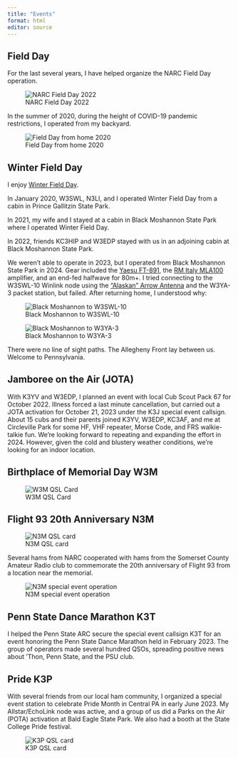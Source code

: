 ```yaml
---
title: "Events"
format: html
editor: source
---
```


## Field Day

For the last several years, I have helped organize the NARC Field Day operation.

![NARC Field Day 2022](img/narc-field-day-2022.jpeg){.fig-center}

In the summer of 2020, during the height of COVID-19 pandemic restrictions, I operated from my backyard.

![Field Day from home 2020](img/k3rog-field-day-2020.jpeg){.fig-center}

## Winter Field Day

I enjoy [Winter Field Day](https://www.winterfieldday.com).

In January 2020, W3SWL, N3LI, and I operated Winter Field Day from a cabin in Prince Gallitzin State Park.

In 2021, my wife and I stayed at a cabin in Black Moshannon State Park where I operated Winter Field Day.

In 2022, friends KC3HIP and W3EDP stayed with us in an adjoining cabin at Black Moshannon State Park.

We weren't able to operate in 2023, but I operated from Black Moshannon State Park in 2024. Gear included the [Yaesu FT-891](ft-891.qmd), the [RM Italy MLA100](amplifiers.qmd#rm-italy-mla100) amplifier, and an end-fed halfwave for 80m+. I tried connecting to the W3SWL-10 Winlink node using the ["Alaskan" Arrow Antenna](antennas.qmd#alaskan-arrow-antenna) and the W3YA-3 packet station, but failed. After returning home, I understood why:

![Black Moshannon to W3SWL-10](img/black-mo-to-w3swl.png)

![Black Moshannon to W3YA-3](img/black-mo-to-w3ya.png)

There were no line of sight paths. 
The Allegheny Front lay between us.
Welcome to Pennsylvania.

## Jamboree on the Air (JOTA)

With K3YV and W3EDP, I planned an event with local Cub Scout Pack 67 for October 2022.
Illness forced a last minute cancellation, but carried out a JOTA activation for October 21, 2023 under the K3J special event callsign.
About 15 cubs and their parents joined K3YV, W3EDP, KC3AF, and me at Circleville Park for some HF, VHF repeater, Morse Code, and FRS walkie-talkie fun.
We're looking forward to repeating and expanding the effort in 2024.
However, given the cold and blustery weather conditions, we're looking for an indoor location.

## Birthplace of Memorial Day W3M

![W3M QSL Card](img/w3m-qsl.png)

## Flight 93 20th Anniversary N3M

![N3M QSL card](img/n3m-qsl.png)

Several hams from NARC cooperated with hams from the Somerset County Amateur Radio club to commemorate the 20th anniversary of Flight 93 from a location near the memorial.

![N3M special event operation](img/n3m-2021.jpeg)

## Penn State Dance Marathon K3T

I helped the Penn State ARC secure the special event callsign K3T for an event honoring the Penn State Dance Marathon held in February 2023.
The group of operators made several hundred QSOs, spreading positive news about 'Thon, Penn State, and the PSU club.

## Pride K3P

With several friends from our local ham community, I organized a special event station to celebrate Pride Month in Central PA in early June 2023.
My Allstar/EchoLink node was active, and a group of us did a Parks on the Air (POTA) activation at Bald Eagle State Park.
We also had a booth at the State College Pride festival.

![K3P QSL card](img/k3p-qsl.png)
